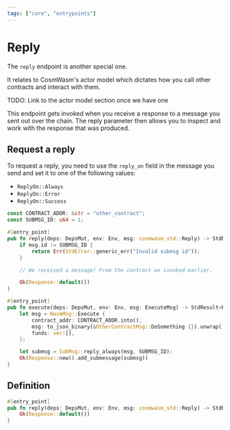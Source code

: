 ```yaml
---
tags: ["core", "entrypoints"]
---
```



# Reply

The `reply` endpoint is another special one.

It relates to CosmWasm's actor model which dictates how you call other contracts
and interact with them.

<Callout>TODO: Link to the actor model section once we have one</Callout>

This endpoint gets invoked when you receive a response to a message you sent out
over the chain. The reply parameter then allows you to inspect and work with the
response that was produced.

## Request a reply

To request a reply, you need to use the `reply_on` field in the message you send
and set it to one of the following values:

- `ReplyOn::Always`
- `ReplyOn::Error`
- `ReplyOn::Success`

```rust filename="contract.rs" template="core"
const CONTRACT_ADDR: &str = "other_contract";
const SUBMSG_ID: u64 = 1;

#[entry_point]
pub fn reply(deps: DepsMut, env: Env, msg: cosmwasm_std::Reply) -> StdResult<Response> {
    if msg.id != SUBMSG_ID {
        return Err(StdError::generic_err("Invalid submsg id"));
    }

    // We received a message! From the contract we invoked earlier.

    Ok(Response::default())
}

#[entry_point]
pub fn execute(deps: DepsMut, env: Env, msg: ExecuteMsg) -> StdResult<Response> {
    let msg = WasmMsg::Execute {
        contract_addr: CONTRACT_ADDR.into(),
        msg: to_json_binary(&OtherContractMsg::DoSomething {}).unwrap(),
        funds: vec![],
    };

    let submsg = SubMsg::reply_always(msg, SUBMSG_ID);
    Ok(Response::new().add_submessage(submsg))
}
```

## Definition

```rust filename="contract.rs" template="core"
#[entry_point]
pub fn reply(deps: DepsMut, env: Env, msg: cosmwasm_std::Reply) -> StdResult<Response> {
    Ok(Response::default())
}
```
